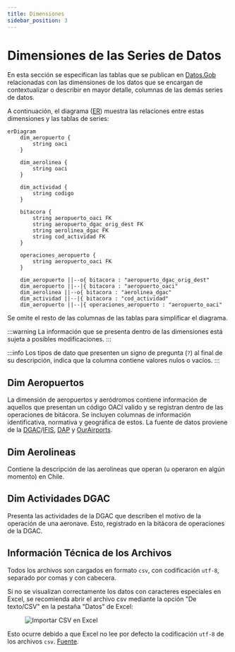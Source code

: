 ```yaml
---
title: Dimensiones
sidebar_position: 3
---
```



# Dimensiones de las Series de Datos

En esta sección se especifican las tablas que se publican
en [Datos.Gob](https://datos.gob.cl/dataset/dimensiones-aeronauticas)
relacionadas con las dimensiones de los datos que se encargan de
contextualizar o describir en mayor detalle, columnas de las demás
series de datos.

A continuación, el diagrama ([ER](https://en.wikipedia.org/wiki/Entity%E2%80%93relationship_model#Cardinalities))
muestra las relaciones entre estas dimensiones y las tablas de series:

```mermaid
erDiagram
    dim_aeropuerto {
        string oaci
    }
    
    dim_aerolinea {
        string oaci
    }

    dim_actividad {
        string codigo
    }
    
    bitacora {
        string aeropuerto_oaci FK
        string aeropuerto_dgac_orig_dest FK
        string aerolinea_dgac FK
        string cod_actividad FK
    }

    operaciones_aeropuerto {
        string aeropuerto_oaci FK
    }
    
    dim_aeropuerto ||--o{ bitacora : "aeropuerto_dgac_orig_dest"
    dim_aeropuerto ||--|{ bitacora : "aeropuerto_oaci"
    dim_aerolinea ||--o{ bitacora : "aerolinea_dgac"
    dim_actividad ||--|{ bitacora : "cod_actividad"
    dim_aeropuerto ||--|{ operaciones_aeropuerto : "aeropuerto_oaci"

```
Se omite el resto de las columnas de las tablas para simplificar el diagrama.

:::warning
La información que se presenta dentro de las dimensiones está
sujeta a posibles modificaciones.
:::

:::info
Los tipos de dato que presenten un signo de pregunta (`?`) al final
de su descripción, indica que la columna contiene valores nulos
o vacíos.
:::


## Dim Aeropuertos

La dimensión de aeropuertos y aeródromos contiene información de aquellos
que presentan un código OACI valido y se registran dentro de las operaciones
de bitácora. Se incluyen columnas de información
identificativa, normativa y geográfica de estos. La fuente de datos
proviene de la [DGAC](https://www.dgac.gob.cl/)/[IFIS](https://aipchile.dgac.gob.cl/),
[DAP](https://www.mop.gob.cl/category/direccion-de-aeropuertos/)
y [OurAirports](https://ourairports.com/).

<CsvDocTable csvData={DimAeropuertoCsv} />


## Dim Aerolineas

Contiene la descripción de las aerolineas que operan
(u operaron en algún momento) en Chile.
<CsvDocTable csvData={DimAerolineaCsv} />

## Dim Actividades DGAC

Presenta las actividades de la DGAC que describen
el motivo de la operación de una aeronave. Esto, registrado
en la bitácora de operaciones de la DGAC.
<CsvDocTable csvData={DimActividadCsv} />

## Información Técnica de los Archivos

Todos los archivos son cargados en formato `csv`, con codificación
`utf-8`, separado por comas y con cabecera.

Si no se visualizan correctamente los datos con caracteres
especiales en Excel, se recomienda abrir el archivo csv
mediante la opción "De texto/CSV" en la pestaña "Datos" de Excel:  

<figure style={{ textAlign:"center" }}>
  <img src={ImgImportCsvExcel} alt="Importar CSV en Excel" />
</figure>

Esto ocurre debido a que Excel no lee por defecto la codificación `utf-8` de los
archivos `csv`.
[Fuente](https://superuser.com/questions/280603/how-to-set-character-encoding-when-opening-a-csv-file-in-excel).